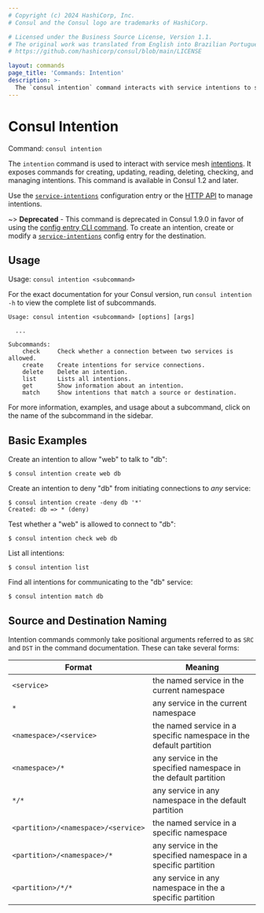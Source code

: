 ```yaml
---
# Copyright (c) 2024 HashiCorp, Inc.
# Consul and the Consul logo are trademarks of HashiCorp.

# Licensed under the Business Source License, Version 1.1.
# The original work was translated from English into Brazilian Portuguese.
# https://github.com/hashicorp/consul/blob/main/LICENSE

layout: commands
page_title: 'Commands: Intention'
description: >-
  The `consul intention` command interacts with service intentions to secure service mesh traffic. It exposes top-level commands for interacting with intentions. It was deprecated in Consul v1.9.0. To interact with intentions, use `consul config` instead.
---
```


# Consul Intention

Command: `consul intention`

The `intention` command is used to interact with service mesh
[intentions](/consul/docs/secure-mesh/intention). It exposes commands for
creating, updating, reading, deleting, checking, and managing intentions.
This command is available in Consul 1.2 and later.

Use the
[`service-intentions`](/consul/docs/reference/config-entry/service-intentions) configuration entry or the [HTTP
API](/consul/api-docs/connect/intentions) to manage intentions.

~> **Deprecated** - This command is deprecated in Consul 1.9.0 in favor of
using the [config entry CLI command](/consul/commands/config/write). To create an
intention, create or modify a
[`service-intentions`](/consul/docs/reference/config-entry/service-intentions) config
entry for the destination.

## Usage

Usage: `consul intention <subcommand>`

For the exact documentation for your Consul version, run `consul intention -h`
to view the complete list of subcommands.

```text
Usage: consul intention <subcommand> [options] [args]

  ...

Subcommands:
    check     Check whether a connection between two services is allowed.
    create    Create intentions for service connections.
    delete    Delete an intention.
    list      Lists all intentions.
    get       Show information about an intention.
    match     Show intentions that match a source or destination.
```

For more information, examples, and usage about a subcommand, click on the name
of the subcommand in the sidebar.

## Basic Examples

Create an intention to allow "web" to talk to "db":

```shell-session
$ consul intention create web db
```

Create an intention to deny "db" from initiating connections to _any_ service:

```shell-session
$ consul intention create -deny db '*'
Created: db => * (deny)
```

Test whether a "web" is allowed to connect to "db":

```shell-session
$ consul intention check web db
```

List all intentions:

```shell-session
$ consul intention list
```

Find all intentions for communicating to the "db" service:

```shell-session
$ consul intention match db
```

## Source and Destination Naming

Intention commands commonly take positional arguments referred to as `SRC` and
`DST` in the command documentation. These can take several forms:

| Format                              | Meaning                                                                                       |
| ----------------------------------- | --------------------------------------------------------------------------------------------- |
| `<service>`                         | the named service in the current namespace                                                    |
| `*`                                 | any service in the current namespace                                                          |
| `<namespace>/<service>`             | <EnterpriseAlert inline /> the named service in a specific namespace in the default partition |
| `<namespace>/*`                     | <EnterpriseAlert inline /> any service in the specified namespace in the default partition    |
| `*/*`                               | <EnterpriseAlert inline /> any service in any namespace in the default partition              |
| `<partition>/<namespace>/<service>` | <EnterpriseAlert inline /> the named service in a specific namespace                          |
| `<partition>/<namespace>/*`         | <EnterpriseAlert inline /> any service in the specified namespace in a specific partition     |
| `<partition>/*/*`                   | <EnterpriseAlert inline /> any service in any namespace in the  a specific  partition         |
